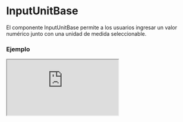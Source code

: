 
# InputUnitBase

El componente InputUnitBase permite a los usuarios ingresar un valor numérico junto con una unidad de medida seleccionable.

### Ejemplo

<Iframe src="https://fenextjs-component-storybook.vercel.app/iframe.html?args=&id=input-inputunitbase--index&viewMode=story" />

### Importacion

Para importar el componente InputUnitBase, se puede hacer desde fenextjs

```tsx copy
import { InputUnitBase } from "fenextjs";
```

### Parametros

| Parametro | Tipo | Requerido | Default | Descripcion |
| --------- | ---- | --------- | ------- | ----------- |
| defaultValue | Partial\<InputUnitValue\> | no | \{\} | Valor por defecto del componente, incluye el valor numérico y la unidad de medida. |
| value | Partial\<InputUnitValue\> | no | undefined | Valor actual del componente, incluye el valor numérico y la unidad de medida. |
| onChange | (data: Partial\<InputUnitValue\>) =\> void | no | undefined | Función que se ejecuta cuando el valor o la unidad cambia, recibe el objeto con `value` y `unit`. |
| options | Unit_All[] | sí | undefined | Opciones disponibles para las unidades de medida, definidas por el tipo `Unit_All`. |
| className | string | no | undefined | Clase CSS personalizada para el componente principal. |
| classNameSelect | string | no | undefined | Clase CSS personalizada para el select de unidades. |
| classNameInput | string | no | undefined | Clase CSS personalizada para el input del valor numérico. |

### Storybook

Para ver el storybook del componente lo puede hacer con este [link](https://fenextjs-component-storybook.vercel.app/?path=/story/input-inputunitbase--index)

### Usos

- InputUnitBase básico

```tsx copy
<InputUnitBase options={['cm', 'in', 'ft']} />
```

- InputUnitBase con valor y unidad iniciales

```tsx copy
<InputUnitBase defaultValue={{ value: 10, unit: 'cm' }} options={['cm', 'in', 'ft']} />
```

- InputUnitBase con función onChange

```tsx copy
<InputUnitBase options={['kg', 'g']} onChange={(data) => console.log(data)} />
```

